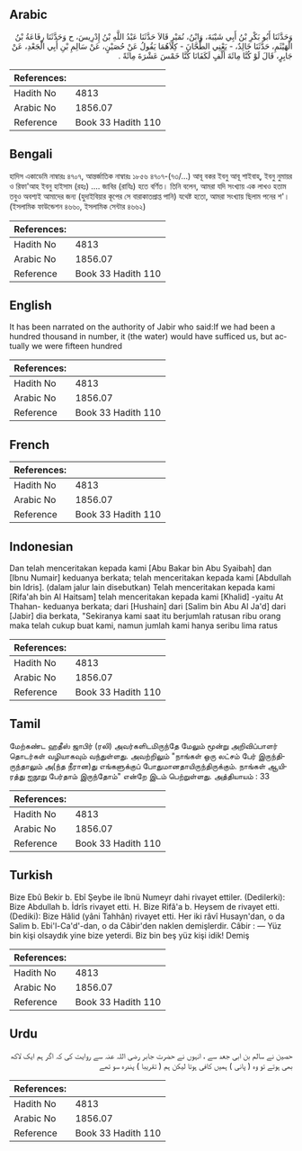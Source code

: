 ## Arabic

<div dir="rtl" lang="ar" style={{fontSize:'larger',backgroundColor:'#f8f9fa',padding:20}}>وَحَدَّثَنَا أَبُو بَكْرِ بْنُ أَبِي شَيْبَةَ، وَابْنُ، نُمَيْرٍ قَالاَ حَدَّثَنَا عَبْدُ اللَّهِ بْنُ إِدْرِيسَ، ح وَحَدَّثَنَا رِفَاعَةُ بْنُ الْهَيْثَمِ، حَدَّثَنَا خَالِدٌ، - يَعْنِي الطَّحَّانَ - كِلاَهُمَا يَقُولُ عَنْ حُصَيْنٍ، عَنْ سَالِمِ بْنِ أَبِي الْجَعْدِ، عَنْ جَابِرٍ، قَالَ لَوْ كُنَّا مِائَةَ أَلْفٍ لَكَفَانَا كُنَّا خَمْسَ عَشْرَةَ مِائَةً ‏.‏</div><div style={{backgroundColor:'#f8f9fa',padding:20, marginBottom: 10}}><table>
        <thead>
          <tr>
            <th>References:</th>
            <th></th>
          </tr>
        </thead>
        <tbody><tr><td>Hadith No</td><td>4813</td></tr><tr><td>Arabic No</td><td>1856.07</td></tr><tr><td>Reference</td><td>Book 33 Hadith 110</td></tr></tbody></table></div>

## Bengali

<div dir="ltr" lang="bn" style={{fontSize:'larger',backgroundColor:'#f8f9fa',padding:20}}>হাদিস একাডেমি নাম্বারঃ ৪৭০৭, আন্তর্জাতিক নাম্বারঃ ১৮৫৬ ৪৭০৭-(৭৩/...) আবূ বকর ইবনু আবূ শাইবাহ্, ইবনু নুমায়র ও রিফা'আহ ইবনু হাইসাম (রহঃ) .... জাবির (রাযিঃ) হতে বর্ণিত। তিনি বলেন, আমরা যদি সংখ্যায় এক লাখও হতাম তবুও অবশ্যই আমাদের জন্য (হুদাইবিয়ার কূপের সে বারাকাতপ্রাপ্ত পানি) যথেষ্ট হতো, আমরা সংখ্যায় ছিলাম পনের শ'। (ইসলামিক ফাউন্ডেশন ৪৬৬০, ইসলামিক সেন্টার ৪৬৬২)</div><div style={{backgroundColor:'#f8f9fa',padding:20, marginBottom: 10}}><table>
        <thead>
          <tr>
            <th>References:</th>
            <th></th>
          </tr>
        </thead>
        <tbody><tr><td>Hadith No</td><td>4813</td></tr><tr><td>Arabic No</td><td>1856.07</td></tr><tr><td>Reference</td><td>Book 33 Hadith 110</td></tr></tbody></table></div>

## English

<div dir="ltr" lang="en" style={{fontSize:'larger',backgroundColor:'#f8f9fa',padding:20}}>It has been narrated on the authority of Jabir who said:If we had been a hundred thousand in number, it (the water) would have sufficed us, but actually we were fifteen hundred</div><div style={{backgroundColor:'#f8f9fa',padding:20, marginBottom: 10}}><table>
        <thead>
          <tr>
            <th>References:</th>
            <th></th>
          </tr>
        </thead>
        <tbody><tr><td>Hadith No</td><td>4813</td></tr><tr><td>Arabic No</td><td>1856.07</td></tr><tr><td>Reference</td><td>Book 33 Hadith 110</td></tr></tbody></table></div>

## French

<div dir="ltr" lang="fr" style={{fontSize:'larger',backgroundColor:'#f8f9fa',padding:20}}></div><div style={{backgroundColor:'#f8f9fa',padding:20, marginBottom: 10}}><table>
        <thead>
          <tr>
            <th>References:</th>
            <th></th>
          </tr>
        </thead>
        <tbody><tr><td>Hadith No</td><td>4813</td></tr><tr><td>Arabic No</td><td>1856.07</td></tr><tr><td>Reference</td><td>Book 33 Hadith 110</td></tr></tbody></table></div>

## Indonesian

<div dir="ltr" lang="id" style={{fontSize:'larger',backgroundColor:'#f8f9fa',padding:20}}>Dan telah menceritakan kepada kami [Abu Bakar bin Abu Syaibah] dan [Ibnu Numair] keduanya berkata; telah menceritakan kepada kami [Abdullah bin Idris]. (dalam jalur lain disebutkan) Telah menceritakan kepada kami [Rifa'ah bin Al Haitsam] telah menceritakan kepada kami [Khalid] -yaitu At Thahan- keduanya berkata; dari [Hushain] dari [Salim bin Abu Al Ja'd] dari [Jabir] dia berkata, "Sekiranya kami saat itu berjumlah ratusan ribu orang maka telah cukup buat kami, namun jumlah kami hanya seribu lima ratus</div><div style={{backgroundColor:'#f8f9fa',padding:20, marginBottom: 10}}><table>
        <thead>
          <tr>
            <th>References:</th>
            <th></th>
          </tr>
        </thead>
        <tbody><tr><td>Hadith No</td><td>4813</td></tr><tr><td>Arabic No</td><td>1856.07</td></tr><tr><td>Reference</td><td>Book 33 Hadith 110</td></tr></tbody></table></div>

## Tamil

<div dir="ltr" lang="ta" style={{fontSize:'larger',backgroundColor:'#f8f9fa',padding:20}}>மேற்கண்ட ஹதீஸ் ஜாபிர் (ரலி) அவர்களிடமிருந்தே மேலும் மூன்று அறிவிப்பாளர் தொடர்கள் வழியாகவும் வந்துள்ளது. அவற்றிலும் "நாங்கள் ஒரு லட்சம் பேர் இருந்திருந்தாலும் அ(ந்த நீரான)து எங்களுக்குப் போதுமானதாயிருந்திருக்கும். நாங்கள் ஆயிரத்து ஐநூறு பேர்தாம் இருந்தோம்" என்றே இடம் பெற்றுள்ளது. அத்தியாயம் : 33</div><div style={{backgroundColor:'#f8f9fa',padding:20, marginBottom: 10}}><table>
        <thead>
          <tr>
            <th>References:</th>
            <th></th>
          </tr>
        </thead>
        <tbody><tr><td>Hadith No</td><td>4813</td></tr><tr><td>Arabic No</td><td>1856.07</td></tr><tr><td>Reference</td><td>Book 33 Hadith 110</td></tr></tbody></table></div>

## Turkish

<div dir="ltr" lang="tr" style={{fontSize:'larger',backgroundColor:'#f8f9fa',padding:20}}>Bize Ebû Bekir b. Ebî Şeybe ile îbnü Numeyr dahi rivayet ettiler. (Dedilerki): Bize Abdullah b. İdrîs rivayet etti. H. Bize Rifâ'a b. Heysem de rivayet etti. (Dediki): Bize Hâlid (yâni Tahhân) rivayet etti. Her iki râvî Husayn'dan, o da Salim b. Ebi'l-Ca'd'-dan, o da Câbir'den naklen demişlerdir. Câbir : — Yüz bin kişi olsaydık yine bize yeterdi. Biz bin beş yüz kişi idik! Demiş</div><div style={{backgroundColor:'#f8f9fa',padding:20, marginBottom: 10}}><table>
        <thead>
          <tr>
            <th>References:</th>
            <th></th>
          </tr>
        </thead>
        <tbody><tr><td>Hadith No</td><td>4813</td></tr><tr><td>Arabic No</td><td>1856.07</td></tr><tr><td>Reference</td><td>Book 33 Hadith 110</td></tr></tbody></table></div>

## Urdu

<div dir="rtl" lang="ur" style={{fontSize:'larger',backgroundColor:'#f8f9fa',padding:20}}>حصین نے سالم بن ابی جعد سے ، انہوں نے حضرت جابر رضی اللہ عنہ سے روایت کی کہ اگر ہم ایک لاکھ بھی ہوتے تو وہ ( پانی ) ہمیں کافی ہوتا لیکن ہم ( تقریبا ) پندرہ سو تھے</div><div style={{backgroundColor:'#f8f9fa',padding:20, marginBottom: 10}}><table>
        <thead>
          <tr>
            <th>References:</th>
            <th></th>
          </tr>
        </thead>
        <tbody><tr><td>Hadith No</td><td>4813</td></tr><tr><td>Arabic No</td><td>1856.07</td></tr><tr><td>Reference</td><td>Book 33 Hadith 110</td></tr></tbody></table></div>